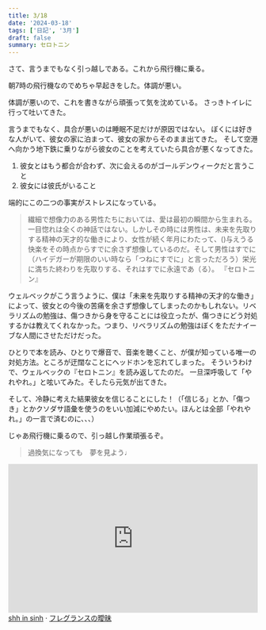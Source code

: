 ```yaml
---
title: 3/18
date: '2024-03-18'
tags: ['日記', '3月']
draft: false
summary: セロトニン
---
```

さて、言うまでもなく引っ越しである。これから飛行機に乗る。

朝7時の飛行機なのでめちゃ早起きをした。体調が悪い。

体調が悪いので、これを書きながら頑張って気を沈めている。
さっきトイレに行って吐いてきた。

言うまでもなく、具合が悪いのは睡眠不足だけが原因ではない。
ぼくには好きな人がいて、彼女の家に泊まって、彼女の家からそのまま出てきた。
そして空港へ向かう地下鉄に乗りながら彼女のことを考えていたら具合が悪くなってきた。
1. 彼女とはもう都合が合わず、次に会えるのがゴールデンウィークだと言うこと
2. 彼女には彼氏がいること

端的にこの二つの事実がストレスになっている。

>繊細で想像力のある男性たちにおいては、愛は最初の瞬間から生まれる。一目惚れは全くの神話ではない。しかしその時には男性は、未来を先取りする精神の天才的な働きにより、女性が続く年月にわたって、()与えうる快楽をその時点からすでに余さず想像しているのだ。そして男性はすでに（ハイデガーが期限のいい時なら「つねにすでに」と言っただろう）栄光に満ちた終わりを先取りする、それはすでに永遠であ（る）。
>『セロトニン』

ウェルベックがこう言うように、僕は「未来を先取りする精神の天才的な働き」によって、彼女との今後の苦痛を余さず想像してしまったのかもしれない。リベラリズムの勉強は、傷つきから身を守ることには役立ったが、傷つきにどう対処するかは教えてくれなかった。つまり、リベラリズムの勉強はぼくをただナイーブな人間にさせただけだった。

ひとりで本を読み、ひとりで爆音で、音楽を聴くこと、が僕が知っている唯一の対処方法。ところが迂闊なことにヘッドホンを忘れてしまった。
そういうわけで、ウェルベックの『セロトニン』を読み返してたのだ。
一旦深呼吸して「やれやれ。」と呟いてみた。そしたら元気が出てきた。

そして、冷静に考えた結果彼女を信じることにした！（「信じる」とか、「傷つき」とかクソダサ語彙を使うのをいい加減にやめたい。ほんとは全部「やれやれ。」の一言で済むのに、、、）

じゃあ飛行機に乗るので、引っ越し作業頑張るぞ。
>過換気になっても　夢を見よう♩

<iframe width="100%" height="300" scrolling="no" frameborder="no" allow="autoplay" src="https://w.soundcloud.com/player/?url=https%3A//api.soundcloud.com/tracks/927790036&color=%23ff5500&auto_play=false&hide_related=false&show_comments=true&show_user=true&show_reposts=false&show_teaser=true&visual=true"></iframe><div><a href="https://soundcloud.com/in_sinh" title="shh in sinh" target="_blank" >shh in sinh</a> · <a href="https://soundcloud.com/in_sinh/z6rhyhhaqphr" title="フレグランスの曖昧" target="_blank" >フレグランスの曖昧</a></div>